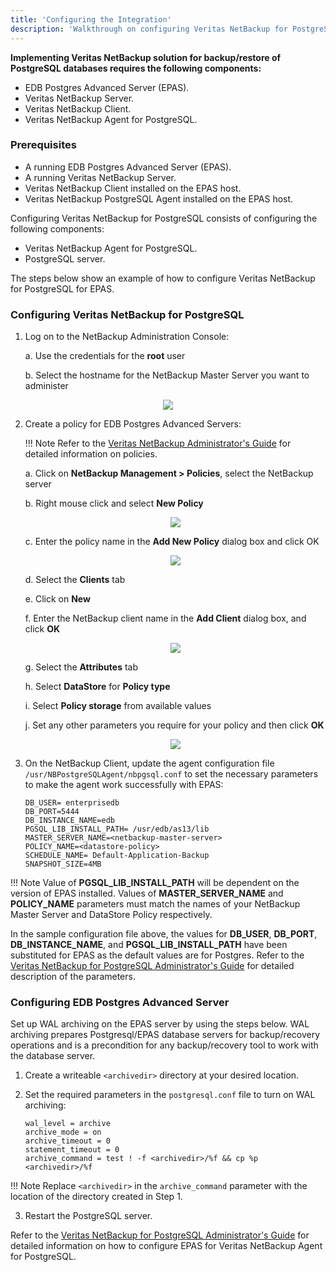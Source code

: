 ```yaml
---
title: 'Configuring the Integration'
description: 'Walkthrough on configuring Veritas NetBackup for PostgreSQL'
---
```


**Implementing Veritas NetBackup solution for backup/restore of PostgreSQL databases requires the following components:**

- EDB Postgres Advanced Server (EPAS).
- Veritas NetBackup Server.
- Veritas NetBackup Client.
- Veritas NetBackup Agent for PostgreSQL.

### Prerequisites

- A running EDB Postgres Advanced Server (EPAS).
- A running Veritas NetBackup Server.
- Veritas NetBackup Client installed on the EPAS host.
- Veritas NetBackup PostgreSQL Agent installed on the EPAS host.


Configuring Veritas NetBackup for PostgreSQL consists of configuring the following components:
- Veritas NetBackup Agent for PostgreSQL.
- PostgreSQL server.

The steps below show an example of how to configure Veritas NetBackup for PostgreSQL for EPAS.

### Configuring Veritas NetBackup for PostgreSQL

1. Log on to the NetBackup Administration Console:

   a. Use the credentials for the **root** user

   b. Select the hostname for the NetBackup Master Server you want to administer

<p align="center">
    <img  src="Images/NetBackupAdminConsole.png">
</p>

2. Create a policy for EDB Postgres Advanced Servers:

   !!! Note
        Refer to the [Veritas NetBackup Administrator's Guide](https://www.veritas.com/content/support/en_US/doc/18716246-126559472-0/v42176014-126559472) for detailed information on policies.

   a. Click on **NetBackup Management > Policies**, select the NetBackup server

   b. Right mouse click and select **New Policy**

   <p align="center">
      <img  src="Images/NetBackupDataPolicy1.png">
   </p>

   c. Enter the policy name in the **Add New Policy** dialog box and click OK

   <p align="center">
        <img  src="Images/NetBackupDataPolicy2.png">
   </p>
   
   d. Select the **Clients** tab
   
   e. Click on **New**
   
   f. Enter the NetBackup client name in the **Add Client** dialog box, and click **OK**

   <p align="center">
      <img  src="Images/NetBackupDataPolicy3.png">
   </p>
   
   g. Select the **Attributes** tab
   
   h. Select **DataStore** for **Policy type**

   i. Select **Policy storage** from available values

   j. Set any other parameters you require for your policy and then click **OK**

   <p align="center">
      <img  src="Images/NetBackupDataPolicy4.png">
   </p>
    

3.  On the NetBackup Client, update the agent configuration file `/usr/NBPostgreSQLAgent/nbpgsql.conf` to set the necessary parameters to make the agent work successfully with EPAS:
    ```
    DB_USER= enterprisedb
    DB_PORT=5444
    DB_INSTANCE_NAME=edb
    PGSQL_LIB_INSTALL_PATH= /usr/edb/as13/lib
    MASTER_SERVER_NAME=<netbackup-master-server>
    POLICY_NAME=<datastore-policy>
    SCHEDULE_NAME= Default-Application-Backup
    SNAPSHOT_SIZE=4MB
    ```

!!! Note
    Value of **PGSQL_LIB_INSTALL_PATH** will be dependent on the version of EPAS installed.
    Values of **MASTER_SERVER_NAME** and **POLICY_NAME** parameters must match the names of your NetBackup Master Server and DataStore Policy respectively.

In the sample configuration file above, the values for **DB_USER**, **DB_PORT**, **DB_INSTANCE_NAME**, and **PGSQL_LIB_INSTALL_PATH** have been substituted for EPAS as the default values are for Postgres.
Refer to the [Veritas NetBackup for PostgreSQL Administrator's Guide](https://www.veritas.com/content/support/en_US/doc/129277259-150015228-0/v129276458-150015228) for detailed description of the parameters.



### Configuring EDB Postgres Advanced Server

Set up WAL archiving on the EPAS server by using the steps below. WAL archiving prepares Postgresql/EPAS database servers for backup/recovery operations and is a precondition for any backup/recovery tool to work with the database server.

1.	Create a writeable `<archivedir>` directory at your desired location.

2.	Set the required parameters in the `postgresql.conf` file to turn on WAL archiving:
    ```
    wal_level = archive
    archive_mode = on
    archive_timeout = 0
    statement_timeout = 0
    archive_command = test ! -f <archivedir>/%f && cp %p <archivedir>/%f
    ```

!!! Note
    Replace `<archivedir>` in the `archive_command` parameter with the location of the directory created in Step 1.

3.	Restart the PostgreSQL server.

Refer to the [Veritas NetBackup for PostgreSQL Administrator's Guide](https://www.veritas.com/content/support/en_US/doc/129277259-150015228-0/v129903049-150015228) for detailed information on how to configure EPAS for Veritas NetBackup Agent for PostgreSQL.

